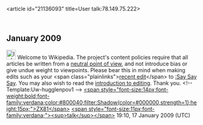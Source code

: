 <article id="21136093" title=User talk:78.149.75.222>
	<talkpage id="21136093" title="User talk:78.149.75.222">

== January 2009 ==

[[Image:Information.svg|25px]] Welcome to Wikipedia. The project's content policies require that all articles be written from a [[Wikipedia:Neutral point of view|neutral point of view]], and not introduce bias or give undue weight to viewpoints. Please bear this in mind when making edits such as your &lt;span class=&quot;plainlinks&quot;&gt;[http://en.wikipedia.org/wiki/Say_Say_Say?diff=264716307 recent edit]&lt;/span&gt; to [[:Say Say Say]]. You may also wish to read the [[Wikipedia:Introduction|introduction to editing]]. Thank you. &lt;!-- Template:Uw-hugglenpov1 --&gt; [[User:ZX81|&lt;span style=&quot;font-size:14px;font-weight:bold;font-family:verdana;color:#800040;filter:Shadow(color=#000000,strength=1);height:15px;&quot;&gt;ZX81&lt;/span&gt;]] [[User talk:ZX81|&lt;span style=&quot;font-size:11px;font-family:verdana;&quot;&gt;&lt;sup&gt;talk&lt;/sup&gt;&lt;/span&gt;]] 19:10, 17 January 2009 (UTC)
	</talkpage>
</article>